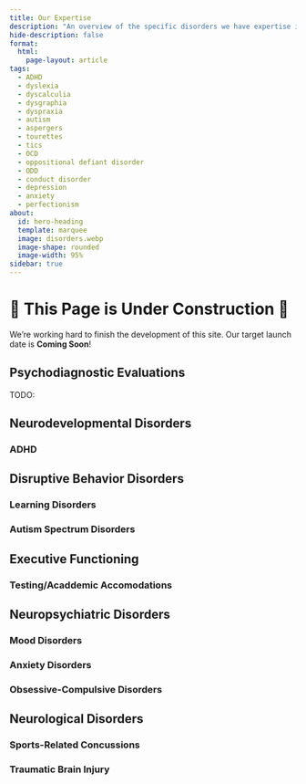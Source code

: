 ```yaml
---
title: Our Expertise
description: "An overview of the specific disorders we have expertise in."
hide-description: false
format:
  html:
    page-layout: article
tags:
  - ADHD
  - dyslexia
  - dyscalculia
  - dysgraphia
  - dyspraxia
  - autism
  - aspergers
  - tourettes
  - tics
  - OCD
  - oppositional defiant disorder
  - ODD
  - conduct disorder
  - depression
  - anxiety
  - perfectionism
about:
  id: hero-heading
  template: marquee
  image: disorders.webp
  image-shape: rounded
  image-width: 95%
sidebar: true
---
```


:::{#hero-heading}

:::

# 🚧 This Page is Under Construction 🚧

We're working hard to finish the development of this site. Our target launch
date is **Coming Soon**!


## Psychodiagnostic Evaluations

TODO:

## Neurodevelopmental Disorders

### ADHD

## Disruptive Behavior Disorders

### Learning Disorders

### Autism Spectrum Disorders

## Executive Functioning

### Testing/Acaddemic Accomodations

## Neuropsychiatric Disorders

### Mood Disorders

### Anxiety Disorders

### Obsessive-Compulsive Disorders

## Neurological Disorders

### Sports-Related Concussions

### Traumatic Brain Injury




